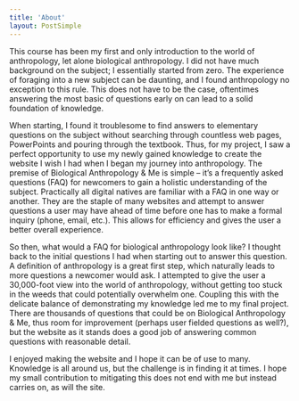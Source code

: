 ```yaml
---
title: 'About'
layout: PostSimple
---
```


This course has been my first and only introduction to the world of anthropology, let alone biological anthropology. I did not have much background on the subject; I essentially started from zero. The experience of foraging into a new subject can be daunting, and I found anthropology no exception to this rule. This does not have to be the case, oftentimes answering the most basic of questions early on can lead to a solid foundation of knowledge.

When starting, I found it troublesome to find answers to elementary questions on the subject without searching through countless web pages, PowerPoints and pouring through the textbook. Thus, for my project, I saw a perfect opportunity to use my newly gained knowledge to create the website I wish I had when I began my journey into anthropology. The premise of Biological Anthropology & Me is simple – it’s a frequently asked questions (FAQ) for newcomers to gain a holistic understanding of the subject. Practically all digital natives are familiar with a FAQ in one way or another. They are the staple of many websites and attempt to answer questions a user may have ahead of time before one has to make a formal inquiry (phone, email, etc.). This allows for efficiency and gives the user a better overall experience.

So then, what would a FAQ for biological anthropology look like? I thought back to the initial questions I had when starting out to answer this question. A definition of anthropology is a great first step, which naturally leads to more questions a newcomer would ask. I attempted to give the user a 30,000-foot view into the world of anthropology, without getting too stuck in the weeds that could potentially overwhelm one. Coupling this with the delicate balance of demonstrating my knowledge led me to my final project. There are thousands of questions that could be on Biological Anthropology & Me, thus room for improvement (perhaps user fielded questions as well?), but the website as it stands does a good job of answering common questions with reasonable detail.

I enjoyed making the website and I hope it can be of use to many. Knowledge is all around us, but the challenge is in finding it at times. I hope my small contribution to mitigating this does not end with me but instead carries on, as will the site.
